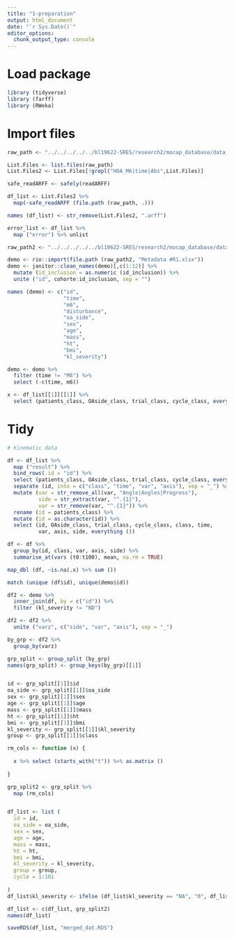 ```yaml
---
title: "1-preparation"
output: html_document
date: "`r Sys.Date()`"
editor_options: 
  chunk_output_type: console
---
```

# Load package
```r
library (tidyverse)
library (farff)
library (RWeka)
```
# Import files

```r
raw_path <- "../../../../../bl19622-SRES/research2/mocap_database/data_bertaux/HOA-M0-M6_HEA DataSet/Angles"

List.Files <- list.files(raw_path)
List.Files2 <- List.Files[!grepl("HOA_M6|time|Abs",List.Files)]

safe_readARFF <- safely(readARFF)

df_list <- List.Files2 %>%
  map(~safe_readARFF (file.path (raw_path, .)))

names (df_list) <- str_remove(List.Files2, ".arff")

error_list <- df_list %>%
  map ("error") %>% unlist 

raw_path2 <- "../../../../../bl19622-SRES/research2/mocap_database/data_bertaux"

demo <- rio::import(file.path (raw_path2, "Metadata #R1.xlsx"))
demo <- janitor::clean_names(demo)[,c(1:12)] %>%
  mutate (id_inclusion = as.numeric (id_inclusion)) %>%
  unite ("id", cohorte:id_inclusion, sep = "") 

names (demo) <- c("id",
                  "time",
                  "m6",
                  "disturbance",
                  "oa_side",
                  "sex",
                  "age",
                  "mass",
                  "ht",
                  "bmi",
                  "kl_severity")

demo <- demo %>%
  filter (time != "M6") %>%
  select (-c(time, m6))
```

```r
x <- df_list[[1]][[1]] %>%
  select (patients_class, OAside_class, trial_class, cycle_class, everything ())
```

# Tidy

```r

# Kinematic data

df <- df_list %>%
  map ("result") %>%
  bind_rows(.id = "id") %>%
  select (patients_class, OAside_class, trial_class, cycle_class, everything ()) %>%
  separate (id, into = c("class", "time", "var", "axis"), sep = "_") %>%
  mutate (var = str_remove_all(var, "Angle|Angles|Progress"),
          side = str_extract(var, "^.{1}"),
          var = str_remove(var, "^.{1}")) %>%
  rename (id = patients_class) %>%
  mutate (id = as.character(id)) %>%
  select (id, OAside_class, trial_class, cycle_class, class, time, 
          var, axis, side, everything ()) 

df <- df %>%
  group_by(id, class, var, axis, side) %>%
  summarise_at(vars (t0:t100), mean, na.rm = TRUE)

map_dbl (df, ~is.na(.x) %>% sum ())

match (unique (df$id), unique(demo$id))

df2 <- demo %>%
  inner_join(df, by = c("id")) %>%
  filter (kl_severity != "ND")

df2 <- df2 %>%
  unite ("varz", c("side", "var", "axis"), sep = "_")

by_grp <- df2 %>%
  group_by(varz)

grp_split <- group_split (by_grp)
names(grp_split) <- group_keys(by_grp)[[1]]


id <- grp_split[[1]]$id
oa_side <- grp_split[[1]]$oa_side
sex <- grp_split[[1]]$sex
age <- grp_split[[1]]$age
mass <- grp_split[[1]]$mass
ht <- grp_split[[1]]$ht
bmi <- grp_split[[1]]$bmi
kl_severity <- grp_split[[1]]$kl_severity
group <- grp_split[[1]]$class

rm_cols <- function (x) {
  
  x %>% select (starts_with("t")) %>% as.matrix ()
  
}

grp_split2 <- grp_split %>%
  map (rm_cols)


df_list <- list (
  id = id,
  oa_side = oa_side,
  sex = sex,
  age = age,
  mass = mass,
  ht = ht,
  bmi = bmi,
  kl_severity = kl_severity,
  group = group,
  cycle = 1:101
  
)
df_list$kl_severity <- ifelse (df_list$kl_severity == "NA", "0", df_list$kl_severity)

df_list <- c(df_list, grp_split2)
names(df_list)
```

```r
saveRDS(df_list, "merged_dat.RDS")
```


